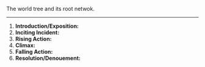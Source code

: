 The world tree and its root netwok.


---

1. **Introduction/Exposition:** 
2. **Inciting Incident:** 
3. **Rising Action:** 
4. **Climax:** 
5. **Falling Action:** 
6. **Resolution/Denouement:**